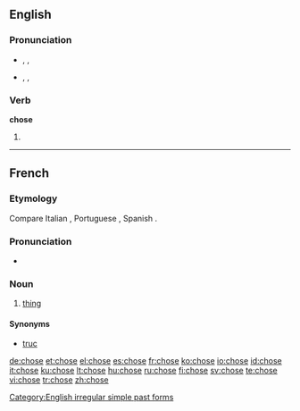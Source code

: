 {{also|Chose}}
==English==

===Pronunciation===
* {{a|UK}} {{enPR|chōz}}, {{IPA|/tʃəʊz/}}, {{SAMPA|/tS@Uz/}}
*: {{rhymes|əʊz}}
* {{a|US}} {{enPR|chōz}}, {{IPA|/tʃoʊz/}}, {{SAMPA|/tSoUz/}}
*: {{audio|en-us-chose.ogg|Audio (US)}}
*: {{rhymes|oʊz}}

===Verb===
'''chose'''

# {{simple past of|choose}}

[[Category:English irregular simple past forms]]

----

==French==

===Etymology===
Compare Italian {{term|cosa|lang=it}}, Portuguese {{term|coisa|lang=pt}}, Spanish {{term|cosa|lang=es}}.

===Pronunciation===
* {{IPA|/ʃoz/|lang=fr}}
*: {{audio|Fr-chose.ogg|audio}}

===Noun===
{{fr-noun|f}}

# [[thing]]

====Synonyms====
* [[truc]] {{m}}

[[de:chose]]
[[et:chose]]
[[el:chose]]
[[es:chose]]
[[fr:chose]]
[[ko:chose]]
[[io:chose]]
[[id:chose]]
[[it:chose]]
[[ku:chose]]
[[lt:chose]]
[[hu:chose]]
[[ru:chose]]
[[fi:chose]]
[[sv:chose]]
[[te:chose]]
[[vi:chose]]
[[tr:chose]]
[[zh:chose]]